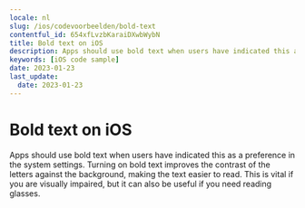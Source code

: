 ```yaml
---
locale: nl
slug: /ios/codevoorbeelden/bold-text
contentful_id: 654xfLvzbKaraiDXwbWybN
title: Bold text on iOS
description: Apps should use bold text when users have indicated this as a preference in the system settings.
keywords: [iOS code sample]
date: 2023-01-23
last_update:
  date: 2023-01-23
---
```


# Bold text on iOS

Apps should use bold text when users have indicated this as a preference in the system settings. Turning on bold text improves the contrast of the letters against the background, making the text easier to read. This is vital if you are visually impaired, but it can also be useful if you need reading glasses.

<CodeSample id="text-bold" locale="nl" platform="ios"/>
